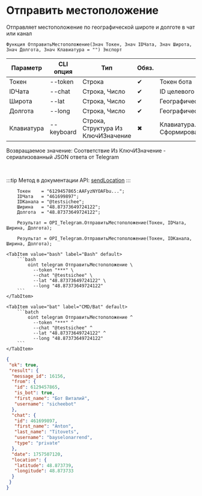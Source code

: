 ﻿---
sidebar_position: 8
description: Отправить местоположение и другие функции для работы с Telegram в Открытом пакете интеграций - бесплатной open-source библиотеке интеграций для 1С:Предприятие 8, OneScript и CLI
keywords: [1C, 1С, 1С:Предприятие, 1С:Предприятие 8.3, API, Интеграция, Сервисы, Обмен, OneScript, CLI, Telegram]
---


# Отправить местоположение
 Отправляет местоположение по географической широте и долготе в чат или канал



`Функция ОтправитьМестоположение(Знач Токен, Знач IDЧата, Знач Широта, Знач Долгота, Знач Клавиатура = "") Экспорт`

  | Параметр | CLI опция | Тип | Обяз. | Назначение |
  |-|-|-|-|-|
  | Токен | --token | Строка | &#x2714; | Токен бота |
  | IDЧата | --chat | Строка, Число | &#x2714; | ID целевого чата или IDЧата*IDТемы |
  | Широта | --lat | Строка, Число | &#x2714; | Географическая широта |
  | Долгота | --long | Строка, Число | &#x2714; | Географическая долгота |
  | Клавиатура | --keyboard | Строка, Структура Из КлючИЗначение | &#x2716; | Клавиатура. См. СформироватьКлавиатуруПоМассивуКнопок |

  
  Возвращаемое значение:   Соответствие Из КлючИЗначение - сериализованный JSON ответа от Telegram

<br/>

:::tip
Метод в документации API: [sendLocation](https://core.telegram.org/bots/api#sendlocation)
:::
<br/>



```bsl title="Пример использования для 1С:Предприятие/OneScript"
    Токен    = "6129457865:AAFyzNYOAFbu...";
    IDЧата   = "461699897";
    IDКанала = "@testsichee";
    Ширина   = "48.87373649724122";
    Долгота  = "48.87373649724122";

    Результат = OPI_Telegram.ОтправитьМестоположение(Токен, IDЧата, Ширина, Долгота);

    Результат = OPI_Telegram.ОтправитьМестоположение(Токен, IDКанала, Ширина, Долгота);
```
    

 <Tabs>
  
    <TabItem value="bash" label="Bash" default>
        ```bash
            oint telegram ОтправитьМестоположение \
              --token "***" \
              --chat "@testsichee" \
              --lat "48.87373649724122" \
              --long "48.87373649724122"
        ```
    </TabItem>
  
    <TabItem value="bat" label="CMD/Bat" default>
        ```batch
            oint telegram ОтправитьМестоположение ^
              --token "***" ^
              --chat "@testsichee" ^
              --lat "48.87373649724122" ^
              --long "48.87373649724122"
        ```
    </TabItem>
</Tabs>


```json title="Результат"
{
 "ok": true,
 "result": {
  "message_id": 16156,
  "from": {
   "id": 6129457865,
   "is_bot": true,
   "first_name": "Бот Виталий",
   "username": "sicheebot"
  },
  "chat": {
   "id": 461699897,
   "first_name": "Anton",
   "last_name": "Titovets",
   "username": "bayselonarrend",
   "type": "private"
  },
  "date": 1757507120,
  "location": {
   "latitude": 48.873739,
   "longitude": 48.873733
  }
 }
}
```
